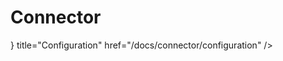 # Connector


<Cards>
  <Cards.Card
    icon={<Gear/>}
    title="Configuration"
    href="/docs/connector/configuration"
  />
</Cards>
